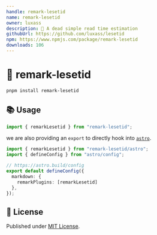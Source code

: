 ```yaml
---
handle: remark-lesetid
name: remark-lesetid
owner: luxass
description: 📖 A dead simple read time estimation
githubUrl: https://github.com/luxass/lesetid
npm: https://www.npmjs.com/package/remark-lesetid
downloads: 106
---
```


# 📖 remark-lesetid

```sh
pnpm install remark-lesetid
```

## 📚 Usage

```ts
import { remarkLesetid } from "remark-lesetid";
```

we are also providing an `export` to directly hook into [`astro`](https://astro.build).

```ts
import { remarkLesetid } from "remark-lesetid/astro";
import { defineConfig } from "astro/config";

// https://astro.build/config
export default defineConfig({
  markdown: {
    remarkPlugins: [remarkLesetid]
  },
});
```

## 📄 License

Published under [MIT License](https://github.com/luxass/lesetid/blob/main/LICENSE).
